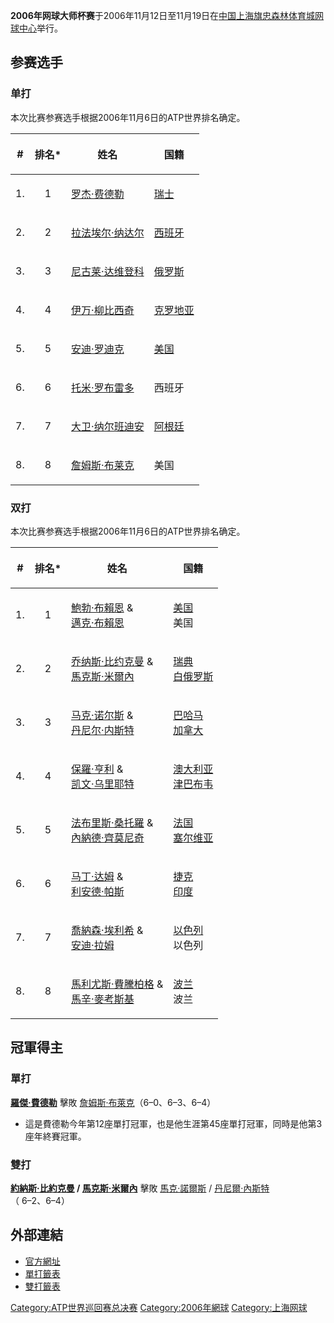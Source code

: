 {{noteTA
|1=zh-hans:罗杰·费德勒;zh-hk:費達拿;zh-tw:費德勒;
|2=zh-hans:拉法埃尔·纳达尔;zh-hk:拿度;zh-tw:納達爾;
|3=zh-hans:尼古莱·达维登科;zh-hk:迪維丹高;zh-tw:達維登科;
|4=zh-hans:伊万·柳比西奇;zh-hk:盧比錫（祖碧斯）;zh-tw:柳比契奇;
|5=zh-hans:安迪·罗迪克;zh-hk:羅迪克;zh-tw:羅迪克;
|6=zh-hans:托米·罗布雷多;zh-hk:羅比度;zh-tw:羅布雷多;
|7=zh-hans:大卫·纳尔班迪安;zh-hk:納賓迪安（納班迪安）;zh-tw:納爾班迪安;
|8=zh-hans:詹姆斯·布莱克;zh-hk:布雷克（比力克）;zh-tw:布雷克;
}}

{{TennisEventInfo|2006|网球大师杯赛|
| date=11月12日 – 11月19日
| edition=37屆（單打） / 32屆（雙打）
| location= {{Flag icon|China}} 上海
| champs={{flagicon|SUI}} [[罗杰·费德勒|罗杰·费德勒]]
| champd={{flagicon|SWE}} [[約納斯·比約克曼|約納斯·比約克曼]] / {{flagicon|BLR}} [[馬克斯·米爾內|馬克斯·米爾內]]
}}

'''2006年网球大师杯赛'''于2006年11月12日至11月19日在[[中华人民共和国|中国]][[上海|上海]][[上海旗忠森林体育城网球中心|旗忠森林体育城网球中心]]举行。

== 参赛选手 ==
=== 单打 ===
本次比赛参赛选手根据2006年11月6日的ATP世界排名确定。
{| class="wikitable" width=50%
|-
!# !! 排名* !! 姓名!! 国籍
|-
|1. || align="center"| 1 || [[罗杰·费德勒|罗杰·费德勒]] || {{flagicon|SUI}} [[瑞士|瑞士]]
|-
|2. || align="center"| 2 || [[拉法埃尔·纳达尔|拉法埃尔·纳达尔]] || {{flagicon|ESP}} [[西班牙|西班牙]]
|-
|3. || align="center"| 3 || [[尼古莱·达维登科|尼古莱·达维登科]]
 || {{flagicon|RUS}} [[俄罗斯|俄罗斯]]
|-
|4. || align="center"| 4 || [[伊万·柳比西奇|伊万·柳比西奇]]
 || {{flagicon|CRO}} [[克罗地亚|克罗地亚]]
|-
|5. || align="center"| 5 || [[安迪·罗迪克|安迪·罗迪克]] || {{flagicon|USA}} [[美国|美国]]
|-
|6. || align="center"| 6 || [[托米·羅布雷多|托米·罗布雷多]] 
 || {{flagicon|ESP}} 西班牙
|-
|7. || align="center"| 7 || [[大卫·纳尔班迪安|大卫·纳尔班迪安]] || {{flagicon|ARG}} [[阿根廷|阿根廷]]
|-
|8. || align="center"| 8 || [[詹姆斯·布雷克|詹姆斯·布莱克]]
 || {{flagicon|USA}} 美国
|}

=== 双打 ===
本次比赛参赛选手根据2006年11月6日的ATP世界排名确定。
{| class="wikitable" width=50%
|-
!# !! 排名* !! 姓名 !! 国籍
|-
|1. || align="center"| 1 || [[鮑勃·布賴恩|鮑勃·布賴恩]] &<br />[[邁克·布賴恩|邁克·布賴恩]] || {{flagicon|USA}} [[美国|美国]]<br />{{flagicon|USA}} 美国
|-
|2. || align="center"| 2 || [[乔纳斯·比约克曼|乔纳斯·比约克曼]] &<br />[[馬克斯·米爾內|馬克斯·米爾內]] || {{flagicon|SWE}} [[瑞典|瑞典]]<br />{{flagicon|BLR}} [[白俄罗斯|白俄罗斯]]
|-
|3. || align="center"| 3 || [[马克·诺尔斯|马克·诺尔斯]] &<br />[[丹尼尔·内斯特|丹尼尔·内斯特]] || {{flagicon|BAH}} [[巴哈马|巴哈马]]<br />{{flagicon|CAN}} [[加拿大|加拿大]]
|-
|4. || align="center"| 4 || [[保羅·亨利|保羅·亨利]] &<br />[[凯文·乌里耶特|凯文·乌里耶特]] || {{flagicon|AUS}} [[澳大利亚|澳大利亚]]<br />{{flagicon|ZIM}} [[津巴布韦|津巴布韦]]
|-
|5. || align="center"| 5 || [[法布里斯·桑托羅|法布里斯·桑托羅]] &<br />[[內納德·齊莫尼奇|內納德·齊莫尼奇]] || {{flagicon|FRA}} [[法国|法国]]<br />{{flagicon|Serbia}} [[塞尔维亚|塞尔维亚]]
|-
|6. || align="center"| 6 || [[马丁·达姆|马丁·达姆]] &<br />[[利安德·帕斯|利安德·帕斯]] || {{flagicon|CZE}} [[捷克|捷克]]<br />{{flagicon|IND}} [[印度|印度]]
|-
|7. || align="center"| 7 || [[喬納森·埃利希|喬納森·埃利希]] &<br />[[安迪·拉姆|安迪·拉姆]] || {{flagicon|ISR}} [[以色列|以色列]]<br />{{flagicon|ISR}} 以色列
|-
|8. || align="center"| 8 || [[馬利尤斯·費騰柏格|馬利尤斯·費騰柏格]] &<br />[[馬辛·麥考斯基|馬辛·麥考斯基]] || {{flagicon|POL}} [[波兰|波兰]]<br />{{flagicon|POL}} 波兰
|}

== 冠軍得主 ==
=== 單打 ===
{{main|2006年網球大師盃賽單打比賽}}
{{flagicon|SUI}} '''[[羅傑·費德勒|羅傑·費德勒]]''' 擊敗 {{flagicon|USA}} [[詹姆斯·布萊克|詹姆斯·布萊克]]（6–0、6–3、6–4）
*這是費德勒今年第12座單打冠軍，也是他生涯第45座單打冠軍，同時是他第3座年終賽冠軍。

=== 雙打 ===
{{main|2006年網球大師盃賽雙打比賽}}
{{flagicon|SWE}} '''[[約納斯·比約克曼|約納斯·比約克曼]] / {{flagicon|BLR}} [[馬克斯·米爾內|馬克斯·米爾內]]''' 擊敗 {{flagicon|BAH}} [[馬克·諾爾斯|馬克·諾爾斯]] / {{flagicon|CAN}} [[丹尼爾·內斯特|丹尼爾·內斯特]]（ 6–2、6–4）

== 外部連結 ==
*[http://www.masters-cup.com/1/home/ 官方網址]{{Wayback|url=http://www.masters-cup.com/1/home/ |date=20100118103616 }}
*[https://web.archive.org/web/20061127153011/http://www.atptennis.com/posting/2006/605/mds.pdf 單打籤表]
*[http://www.atptennis.com/posting/2006/605/mdd.pdf 雙打籤表]{{dead link|date=十一月 2017 |bot=InternetArchiveBot }}

{{ATP世界巡回赛总决赛}}

[[Category:ATP世界巡回赛总决赛|Category:ATP世界巡回赛总决赛]]
[[Category:2006年網球|Category:2006年網球]]
[[Category:上海网球|Category:上海网球]]